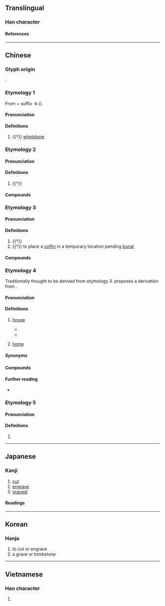 {{character info/new}}
==Translingual==

===Han character===
{{Han char|rn=27|rad=厂|as=08|sn=10|four=71261|canj=MTA|ids=⿸厂昔}}

====References====
{{Han ref|kx=0161.370|dkj=02961|dj=0368.140|hdz=10073.090|uh=539D}}

----

==Chinese==

===Glyph origin===
{{Han etym}}
{{Han compound|厂|昔|ls=psc|c1=s|c2=p}}.

===Etymology 1===
{{zh-forms|alt=𠪞,錯,𥕉}}
From {{och-l|磋|to rub; to polish}} + suffix ''-k'' ({{zh-ref|Schuessler, 2007}}).

====Pronunciation====
{{zh-pron
|m=cuò
|c=cok3
|mc=2
|oc=2
|ma=
|cat=n
}}

====Definitions====
{{zh-hanzi}}

# {{†}} [[whetstone]]

===Etymology 2===
{{zh-forms}}

====Pronunciation====
{{zh-pron
|m=cuò
|c=cok3
|mc=2
|oc=2
|ma=
|cat=a
}}

====Definitions====
{{zh-hanzi}}

# {{†}} {{zh-alt-form|錯|[[mixed]]; [[jumbled]]}}

====Compounds====
{{zh-der|五方雜厝}}

===Etymology 3===
{{zh-forms}}

====Pronunciation====
{{zh-pron
|m=cuò
|c=cou3
|mc=1
|oc=1
|ma=
|cat=v
}}

====Definitions====
{{zh-hanzi}}

# {{†}} {{zh-alt-form|措|to place}}
# {{†}} to place a [[coffin]] in a temporary location pending [[burial]]

====Compounds====
{{zh-der|厝基|厝火積薪|厝薪於火|厝身|奉厝|安厝|浮厝|積薪厝火|停厝}}

===Etymology 4===
{{zh-forms|alt=戍,茨,㢀,𡪣,次,聚,陬,宿,處,室-Hainan}}
Traditionally thought to be derived from etymology 3. {{zh-ref|Norman (1984)}} proposes a derivation from {{och-l|戍|to garrison the frontier}}.

====Pronunciation====
{{zh-pron
|m=cuò
|c=cou3
|mb=chio̤̿
|md=chió
|mn=chhù
|mn-t=cu3
|cat=n
}}

====Definitions====
{{zh-hanzi}}

# {{lb|zh|Min}} [[house]] {{gl|building}} {{zh-mw|mn:間}}
#* {{zh-x|佢 似像 一 隻 人 開 厝，地 掘 得 盡 深，厝基 做 到 石巖 上邊：做 大水 的 時候，水 撞 著[着] 樣 厝，𣍐 𢫦 得 佢 動；因為 厝 開 得 實落。|He is like a man which built an '''house''', and digged deep, and laid the foundation on a rock: and when the flood arose, the stream beat vehemently upon that '''house''', and could not shake it: for it [the '''house'''] was founded upon a rock.|MB|tr=Gṳ̀ su̿-siōng cì-ciă nêng kṳé '''chio̤̿''', diá gṳ̄-dă̤ cèng chéng, '''chio̤̿'''-gí ca̿ da̿u ciō̤-ngâng ciōng-bíng: ca̿ duōi-sṳ̌ gâ̤ sî-hē, sṳ̌ chè̤ng-diō̤ iŏ̤ng '''chio̤̿''', mài mà-dă̤ gṳ̀ dòng; éng-ṳē '''chio̤̿''' kṳé-dă̤ ì-lò̤.|ref='''1896''', ''Séng Iŏ̤ Cṳ̌ing Sṳ́: Gṳ̄ing-nǎing Hǔ gâ̤ Tǔ-kióng (Lô̤-mǎ Cī)'', Lū-gá 6:48}}
#* {{zh-x|有{Ū} 幾 間 厝 用{iōng} 磚仔 鞏\砌{khōng}　看 %起來 普通 普通|There are a few '''houses''' built with bricks; they look quite ordinary|TW|ref='''1991''', {{w2|zh|葉啟田}} ({{w|Yeh Chi-tien}}), {{lang|zh|故鄉}}}}
# {{lb|zh|Min}} [[home]]
#: {{zh-x|伊 無 佇 厝。|tr=i bô tī '''chhù'''.|He/she is not home.|MN}}
=====Synonyms=====
{{zh-dial|房子}}
{{zh-dial|家}}

====Compounds====
{{zh-der|厝邊|古厝|透天厝|厝主|厝契|厝後|厝心裡|厝頂|厝囝|厝囝厝伲|厝簷|厝脊|厝殼|厝裡|厝稅:chhù-sòe;Min Nan|厝內:chhù-lāi;Min Nan|搬厝:poaⁿ-chhù|千金買厝，萬金買厝邊}}

====Further reading====
* {{thcwd|5810}}

===Etymology 5===
{{zh-forms}}

====Pronunciation====
{{zh-pron
|m=Jí
|cat=pn
}}

====Definitions====
{{zh-hanzi}}

# {{place|zh|ancient county|in modern|p/Hebei}}

----

==Japanese==

===Kanji===
{{ja-kanji|grade=|rs=厂08}}

# [[cut]]
# [[engrave]]
# [[gravest]]

====Readings====
{{ja-readings
|on=さく, そ, せき, じゃく
|kun=と, まじる, おく
}}

----

==Korean==

===Hanja===
{{ko-hanja|조}}

# to cut or engrave
# a grave or tombstone

----

==Vietnamese==

===Han character===
{{vi-readings|rs=厂08|reading=xó}}

# {{rfdef|vi|sort=厂08}}